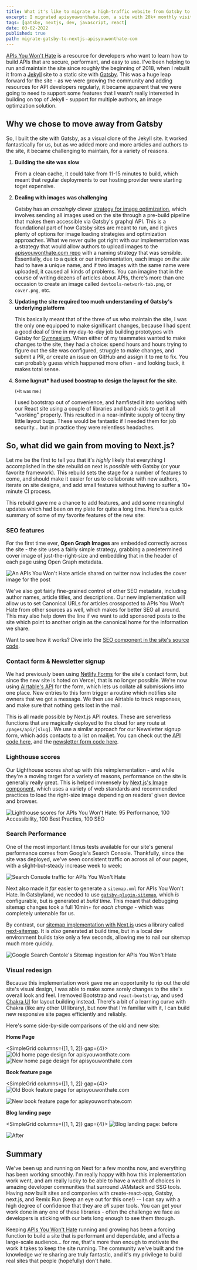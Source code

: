 ```yaml
---
title: What it's like to migrate a high-traffic website from Gatsby to Next.js
excerpt: I migrated apisyouwonthate.com, a site with 20k+ monthly visits, from Gatsby to Next.js at the end of 2021. Let's talk about what I learned from that experience.
tags: [gatsby, nextjs, dev, javascript, react]
date: 03-02-2022
published: true
path: migrate-gatsby-to-nextjs-apisyouwonthate-com
---
```


[APIs You Won't Hate](https://apisyouwonthate.com) is a resource for developers who want to learn how to build APIs that are secure, performant, and easy to use. I've been helping to run and maintain the site since roughly the beginning of 2018, when I rebuilt it from a [Jekyll](https://jekyllrb.com/) site to a static site with [Gatsby](https://www.gatsbyjs.com/). This was a huge leap forward for the site - as we were growing the community and adding resources for API developers regularly, it became apparent that we were going to need to support some features that I wasn't really interested in building on top of Jekyll - support for multiple authors, an image optimzation solution.

## Why we chose to move away from Gatsby

So, I built the site with Gatsby, as a visual clone of the Jekyll site. It worked fantastically for us, but as we added more and more articles and authors to the site, it became challenging to maintain, for a variety of reasons.

1.  **Building the site was slow**

    From a clean cache, it could take from 11-15 minutes to build, which meant that regular deployments to our hosting provider were starting toget expensive.

2.  **Dealing with images was challenging**

    Gatsby has an _amazingly_ clever [strategy for image optimization](https://www.gatsbyjs.com/plugins/gatsby-image/), which involves sending all images used on the site through a pre-build pipeline that makes them accessible via Gatsby's graphql API. This is a foundational part of how Gatsby sites are meant to run, and it gives plenty of options for image loading strategies and optimization approaches. What we never quite got right with our implementation was a strategy that would allow authors to upload images to the [apisyouwonthate.com repo](https://github.com/apisyouwonthate/apisyouwonthate.com) with a naming strategy that was sensible. Essentially, due to a quick or our implementation, each image _on the site_ had to have a unique name, and if two images with the same name were uploaded, it caused all kinds of problems. You can imagine that in the course of writing dozens of articles about APIs, there's more than one occasion to create an image called `devtools-network-tab.png`, or `cover.png`, etc.

3.  **Updating the site required too much understanding of Gatsby's underlying platform**

    This basically meant that of the three of us who maintain the site, I was the only one equipped to make significant changes, because I had spent a good deal of time in my day-to-day job building prototypes with Gatsby for [Gymnasium](https://thegymnasium.com). When either of my teammates wanted to make changes to the site, they had a choice: spend hours and hours trying to figure out the site was configured, struggle to make changes, and submit a PR, _or_ create an issue on GitHub and assign it to me to fix. You can probably guess which happened more often - and looking back, it makes total sense.

4.  **Some lugnut\* had used boostrap to design the layout for the site.**

    <small>

    (\*It was me.)

    </small>

    I used bootstrap out of convenience, and hamfisted it into working with our React site using a couple of libraries and band-aids to get it all "working" properly. This resulted in a near-infinite supply of teeny tiny little layout bugs. These would be fantastic if I needed them for job security... but in practice they were relentless headaches.

## So, what did we gain from moving to Next.js?

Let me be the first to tell you that it's _highly_ likely that everything I accomplished in the site rebuild on next is _possible_ with Gatsby (or your favorite framework). This rebuild sets the stage for a number of features to come, and should make it easier for us to collaborate with new authors, iterate on site designs, and add small features without having to suffer a 10+ minute CI process.

This rebuild gave me a chance to add features, and add some meaningful updates which had been on my plate for quite a long time. Here's a quick summary of some of my favorite features of the new site:

### SEO features

For the first time ever, **Open Graph Images** are embedded correctly across the site - the site uses a fairly simple strategy, grabbing a predetermined cover image of just-the-right-size and embedding that in the header of each page using Open Graph metadata.

<Image
  publicId="posts/migrate-gatsby-to-nextjs-apisyouwonthate-com/og-embeds-work"
  alt="An APIs You Won't Hate article shared on twitter now includes the cover image for the post"
  caption="Rich Open Graph embeds get much more traffic from twitter than the alternative."
/>

We've also got fairly fine-grained control of other SEO metadata, including author names, article titles, and descriptions. Our new implementation will allow us to set Canonical URLs for articles crossposted to APIs You Won't Hate from other sources as well, which makes for better SEO all around. This may also help down the line if we want to add sponsored posts to the site which point to another origin as the canonical home for the information we share.

Want to see how it works? Dive into the [SEO component in the site's source code](https://github.com/apisyouwonthate/apisyouwonthate.com/blob/main/src/components/SEO/SEO.js).

### Contact form & Newsletter signup

We had previously been using [Netlify Forms](https://www.netlify.com/products/forms/) for the site's contact form, but since the new site is hoted on Vercel, that is no longer possible. We're now using [Airtable's API](https://github.com/apisyouwonthate/apisyouwonthate.com/blob/main/src/pages/api/contact/index.js) for the form, which lets us collate all submissions into one place. New entries to this form trigger a routine which notifies site owners that we got a message. We then use Airtable to track responses, and make sure that nothing gets lost in the mail.

This is all made possible by Next.js API routes. These are serverless functions that are magically deployed to the cloud for any route at `/pages/api/[slug]`. We use a similar approach for our Newsletter signup form, which adds contacts to a list on mailjet. You can check out the [API code here](https://github.com/apisyouwonthate/apisyouwonthate.com/blob/main/src/pages/api/newsletter/index.js), and the [newsletter form code here](https://github.com/apisyouwonthate/apisyouwonthate.com/blob/main/src/components/NewsletterForm/NewsletterForm.js).

### Lighthouse scores

Our Lighthouse scores _shot up_ with this reimplementation - and while they're a moving target for a variety of reasons, performance on the site is generally really great. This is helped immensely by [Next.js's Image component](https://nextjs.org/docs/basic-features/image-optimization), which uses a variety of web standards and recommended practices to load the right-size image depending on readers' given device and browser.

<Image
  publicId="posts/migrate-gatsby-to-nextjs-apisyouwonthate-com/lighthouse-scores"
  alt="Lighthouse scores for APIs You Won't Hate: 95 Performance, 100 Accessibility, 100 Best Practies, 100 SEO"
  caption="Near-perfect lighthouse scores were far easier to land thanks to our use of Next.js Image Optimization"
/>

### Search Performance

One of the most important litmus tests available for our site's general performance comes from Google's Search Console. Thankfully, since the site was deployed, we've seen consistent traffic on across all of our pages, with a slight-but-steady increase week to week:

<Image
  publicId="posts/migrate-gatsby-to-nextjs-apisyouwonthate-com/search-results"
  alt="Search Console traffic for APIs You Won't Hate"
  caption="Search Console traffic for APIs You Won't Hate"
/>

Next also made it _far_ easier to generate a `sitemap.xml` for APIs You Won't Hate. In Gatsbyland, we needed to use [`gatsby-plugin-sitemap`](https://www.gatsbyjs.com/docs/how-to/adding-common-features/creating-a-sitemap/), which _is_ configurable, but is generated at _build time._ This meant that debugging sitemap changes took a full 10min+ for _each change_ - which was completely untenable for us.

By contrast, our [sitemap implementation with Next.js](https://github.com/apisyouwonthate/apisyouwonthate.com/blob/main/next-sitemap.js) uses a library called [next-sitemap](https://github.com/iamvishnusankar/next-sitemap). It is _also_ generated at build time, but in a local dev environment builds take only a few seconds, allowing me to nail our sitemap much more quickly.

<Image
  publicId="posts/migrate-gatsby-to-nextjs-apisyouwonthate-com/sitemap"
  alt="Google Search Contole's Sitemap ingestion for APIs You Won't Hate"
  caption="Once everything was right, we pointed Google Search Console to the new sitemap, and verified that everything was working correctly."
/>

### Visual redesign

Because this implementation work gave me an opportunity to rip out the old site's visual design, I was able to make some sorely changes to the site's overall look and feel. I removed Bootstrap and `react-bootstrap`, and used [Chakra UI](https://chakra-ui.com/) for layout building instead. There's a bit of a learning curve with Chakra (like any other UI library), but now that I'm familiar with it, I can build new responsive site pages efficiently and reliably.

Here's some side-by-side comparisons of the old and new site:

**Home Page**

<SimpleGrid columns={[1, 1, 2]} gap={4}>
  <Image
    publicId="posts/migrate-gatsby-to-nextjs-apisyouwonthate-com/home-before"
    alt="Old home page design for apisyouwonthate.com"
    caption="Home page: before"
  />
  <Image
    publicId="posts/migrate-gatsby-to-nextjs-apisyouwonthate-com/home-after"
    alt="New home page design for apisyouwonthate.com"
    caption="After"
  />
</SimpleGrid>

**Book feature page**

<SimpleGrid columns={[1, 1, 2]} gap={4}>
  <Image
    publicId="posts/migrate-gatsby-to-nextjs-apisyouwonthate-com/book-before"
    alt="Old Book feature page for apisyouwonthate.com"
    caption="Book feature page: before"
  />

  <Image
    publicId="posts/migrate-gatsby-to-nextjs-apisyouwonthate-com/book-after"
    alt="New book feature page for apisyouwonthate.com"
    caption="After"
  />
</SimpleGrid>

**Blog landing page**

<SimpleGrid columns={[1, 1, 2]} gap={4}>
<Image
  publicId="posts/migrate-gatsby-to-nextjs-apisyouwonthate-com/blog-before"
  caption="Old blog landing page for apisyouwonthate.com"
  alt="Blog landing page: before"
/>

<Image
  publicId="posts/migrate-gatsby-to-nextjs-apisyouwonthate-com/blog-after"
  caption="New blog landing page for apisyouwonthate.com"
  alt="After"
/>
</SimpleGrid>

## Summary

We've been up and running on Next for a few months now, and everything has been working smoothly. I'm really happy with how this implementation work went, and am really lucky to be able to have a wealth of choices in amazing developer communities that surround JAMstack and SSG tools. Having now built sites and companies with create-react-app, Gatsby, next.js, and Remix Run (keep an eye out for this one!) -- I can say with a high degree of confidence that they are _all_ super tools. You can get your work done in any one of these libraries - often the challenge we face as developers is sticking with our bets long enough to see them through.

Keeping [APIs You Won't Hate](https://apisyouwonthate.com) running and growing has been a forcing function to build a site that is performant and dependable, and affects a large-scale audience... for me, that's more than enough to motivate the work it takes to keep the site running. The community we've built and the knowledge we're sharing are truly fantastic, and it's my privilege to build real sites that people (hopefully) don't hate.
